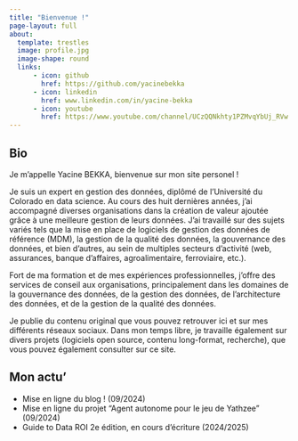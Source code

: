 ```yaml
---
title: "Bienvenue !"
page-layout: full
about:
  template: trestles
  image: profile.jpg
  image-shape: round
  links:
      - icon: github
        href: https://github.com/yacinebekka
      - icon: linkedin
        href: www.linkedin.com/in/yacine-bekka
      - icon: youtube
        href: https://www.youtube.com/channel/UCzQQNkhty1PZMvqYbUj_RVw
---
```


:::{#hero-heading}

## Bio

Je m'appelle Yacine BEKKA, bienvenue sur mon site personel ! 

Je suis un expert en gestion des données, diplômé de l'Université du Colorado en data science. Au cours des huit dernières années, j'ai accompagné diverses organisations dans la création de valeur ajoutée grâce à une meilleure gestion de leurs données. J'ai travaillé sur des sujets variés tels que la mise en place de logiciels de gestion des données de référence (MDM), la gestion de la qualité des données, la gouvernance des données, et bien d'autres, au sein de multiples secteurs d'activité (web, assurances, banque d'affaires, agroalimentaire, ferroviaire, etc.).

Fort de ma formation et de mes expériences professionnelles, j'offre des services de conseil aux organisations, principalement dans les domaines de la gouvernance des données, de la gestion des données, de l'architecture des données, et de la gestion de la qualité des données.

Je publie du contenu original que vous pouvez retrouver ici et sur mes différents réseaux sociaux. Dans mon temps libre, je travaille également sur divers projets (logiciels open source, contenu long-format, recherche), que vous pouvez également consulter sur ce site.

## Mon actu'

- Mise en ligne du blog ! (09/2024)
- Mise en ligne du projet "Agent autonome pour le jeu de Yathzee" (09/2024)
- Guide to Data ROI 2e édition, en cours d'écriture (2024/2025)

:::


